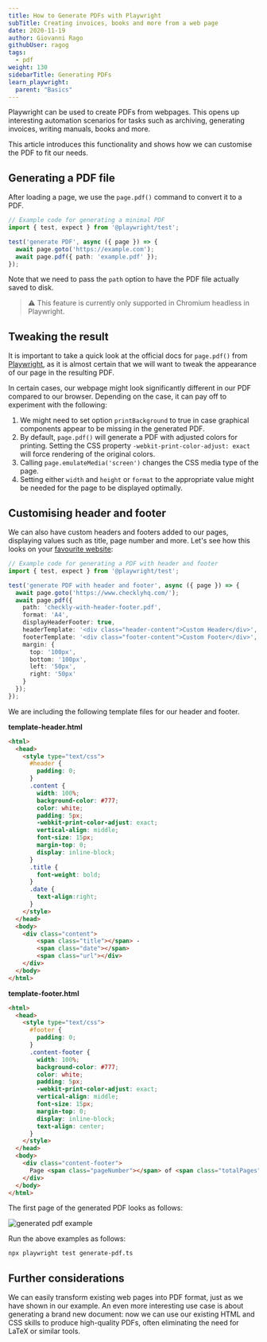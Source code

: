 ```yaml
---
title: How to Generate PDFs with Playwright
subTitle: Creating invoices, books and more from a web page
date: 2020-11-19
author: Giovanni Rago
githubUser: ragog
tags:
  - pdf
weight: 130
sidebarTitle: Generating PDFs
learn_playwright:
  parent: "Basics"
---
```



<PlaywrightCheckSuiteTryOut />

Playwright can be used to create PDFs from webpages. This opens up interesting automation scenarios for tasks such as archiving, generating invoices, writing manuals, books and more.

This article introduces this functionality and shows how we can customise the PDF to fit our needs.



## Generating a PDF file

After loading a page, we use the `page.pdf()` command to convert it to a PDF.


```ts title="pdf-minimal.spec.ts"
// Example code for generating a minimal PDF
import { test, expect } from '@playwright/test';

test('generate PDF', async ({ page }) => {
  await page.goto('https://example.com');
  await page.pdf({ path: 'example.pdf' });
});
```

Note that we need to pass the `path` option to have the PDF file actually saved to disk.

> ⚠️  This feature is currently only supported in Chromium headless in Playwright.

## Tweaking the result

It is important to take a quick look at the official docs for `page.pdf()` from [Playwright](https://playwright.dev/docs/api/class-page#page-pdf), as it is almost certain that we will want to tweak the appearance of our page in the resulting PDF.

In certain cases, our webpage might look significantly different in our PDF compared to our browser. Depending on the case, it can pay off to experiment with the following:

1. We might need to set option `printBackground` to true in case graphical components appear to be missing in the generated PDF.
2. By default, `page.pdf()` will generate a PDF with adjusted colors for printing. Setting the CSS property `-webkit-print-color-adjust: exact` will force rendering of the original colors.
3. Calling `page.emulateMedia('screen')` changes the CSS media type of the page.
4. Setting either `width` and `height` or `format` to the appropriate value might be needed for the page to be displayed optimally.

## Customising header and footer

We can also have custom headers and footers added to our pages, displaying values such as title, page number and more. Let's see how this looks on your [favourite website](https://www.checklyhq.com/):

```ts title="pdf-hd.spec.ts"
// Example code for generating a PDF with header and footer
import { test, expect } from '@playwright/test';

test('generate PDF with header and footer', async ({ page }) => {
  await page.goto('https://www.checklyhq.com/');
  await page.pdf({
    path: 'checkly-with-header-footer.pdf',
    format: 'A4',
    displayHeaderFooter: true,
    headerTemplate: '<div class="header-content">Custom Header</div>',
    footerTemplate: '<div class="footer-content">Custom Footer</div>',
    margin: {
      top: '100px',
      bottom: '100px',
      left: '50px',
      right: '50px'
    }
  });
});
```

We are including the following template files for our header and footer.

**template-header.html**
```html
<html>
  <head>
    <style type="text/css">
      #header {
        padding: 0;
      }
      .content {
        width: 100%;
        background-color: #777;
        color: white;
        padding: 5px;
        -webkit-print-color-adjust: exact;
        vertical-align: middle;
        font-size: 15px;
        margin-top: 0;
        display: inline-block;
      }
      .title {
        font-weight: bold;
      }
      .date {
        text-align:right;
      }
    </style>
  </head>
  <body>
    <div class="content">
        <span class="title"></span> -
        <span class="date"></span>
        <span class="url"></div>
    </div>
  </body>
</html>
```

**template-footer.html**
```html
<html>
  <head>
    <style type="text/css">
      #footer {
        padding: 0;
      }
      .content-footer {
        width: 100%;
        background-color: #777;
        color: white;
        padding: 5px;
        -webkit-print-color-adjust: exact;
        vertical-align: middle;
        font-size: 15px;
        margin-top: 0;
        display: inline-block;
        text-align: center;
      }
    </style>
  </head>
  <body>
    <div class="content-footer">
      Page <span class="pageNumber"></span> of <span class="totalPages"></span>
    </div>
  </body>
</html>
```

The first page of the generated PDF looks as follows:

![generated pdf example](/images/samples/images/pdf-generation-hd.png)


Run the above examples as follows:
```bash
npx playwright test generate-pdf.ts
```

## Further considerations

We can easily transform existing web pages into PDF format, just as we have shown in our example. An even more interesting use case is about generating a brand new document: now we can use our existing HTML and CSS skills to produce high-quality PDFs, often eliminating the need for LaTeX or similar tools.

